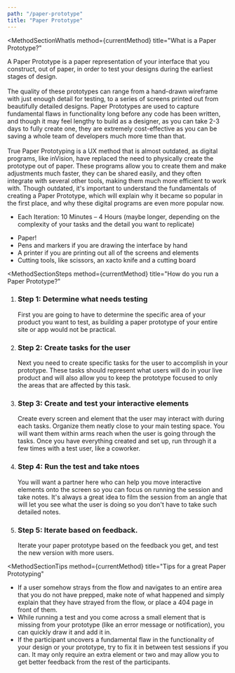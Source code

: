 ```yaml
---
path: "/paper-prototype"
title: "Paper Prototype"
---
```






<MethodLayout pageTitle={props.pageContext.frontmatter.title}>
  <SEO title={props.pageContext.frontmatter.title} />

<MethodSectionWhatIs
  method={currentMethod}
  title="What is a Paper Prototype?"
>
  <p>
    A Paper Prototype is a paper representation of your interface that you
    construct, out of paper, in order to test your designs during the earliest
    stages of design.
    <br />
    <br />
    The quality of these prototypes can range from a hand-drawn wireframe with just
    enough detail for testing, to a series of screens printed out from beautifully
    detailed designs. Paper Prototypes are used to capture fundamental flaws in functionality
    long before any code has been written, and though it may feel lengthy to build
    as a designer, as you can take 2-3 days to fully create one, they are extremely
    cost-effective as you can be saving a whole team of developers much more time
    than that.
    <br />
    <br />
    True Paper Prototyping is a UX method that is almost outdated, as digital
    programs, like inVision, have replaced the need to physically create the
    prototype out of paper. These programs allow you to create them and make
    adjustments much faster, they can be shared easily, and they often integrate
    with several other tools, making them much more efficient to work with.
    Though outdated, it's important to understand the fundamentals of creating a
    Paper Prototype, which will explain why it became so popular in the first
    place, and why these digital programs are even more popular now.
  </p>
</MethodSectionWhatIs>

<MethodSectionNeeds title="What do you need for a Paper Prototype?">
  <MethodSectionNeedsPartial type="time">
    <ul>
      <li>
        Each Iteration: 10 Minutes – 4 Hours (maybe longer, depending on the
        complexity of your tasks and the detail you want to replicate)
      </li>
    </ul>
  </MethodSectionNeedsPartial>
  <MethodSectionNeedsPartial type="materials">
    <ul>
      <li>Paper!</li>
      <li>Pens and markers if you are drawing the interface by hand</li>
      <li>A printer if you are printing out all of the screens and elements</li>
      <li>Cutting tools, like scissors, an xacto knife and a cutting board</li>
    </ul>
  </MethodSectionNeedsPartial>
</MethodSectionNeeds>

<MethodSectionSteps
  method={currentMethod}
  title="How do you run a Paper Prototype?"
>
  <ol>
    <li>
      <h3>Step 1: Determine what needs testing</h3>
      First you are going to have to determine the specific area of your product
      you want to test, as building a paper prototype of your entire site or app
      would not be practical.
    </li>
    <li>
      <h3>Step 2: Create tasks for the user</h3>
      Next you need to create specific tasks for the user to accomplish in your prototype.
      These tasks should represent what users will do in your live product and will
      also allow you to keep the prototype focused to only the areas that are affected
      by this task.
    </li>
    <li>
      <h3>Step 3: Create and test your interactive elements</h3>
      Create every screen and element that the user may interact with during each
      tasks. Organize them neatly close to your main testing space. You will want
      them within arms reach when the user is going through the tasks. Once you have
      everything created and set up, run through it a few times with a test user,
      like a coworker.
    </li>
    <li>
      <h3>Step 4: Run the test and take ntoes</h3>
      You will want a partner here who can help you move interactive elements onto
      the screen so you can focus on running the session and take notes. It's always
      a great idea to film the session from an angle that will let you see what the
      user is doing so you don't have to take such detailed notes.
    </li>
    <li>
      <h3>Step 5: Iterate based on feedback.</h3>
      Iterate your paper prototype based on the feedback you get, and test the new
      version with more users.
    </li>
  </ol>
</MethodSectionSteps>

<MethodSectionTips
  method={currentMethod}
  title="Tips for a great Paper Prototyping"
>
  <ul>
    <li>
      If a user somehow strays from the flow and navigates to an entire area
      that you do not have prepped, make note of what happened and simply
      explain that they have strayed from the flow, or place a 404 page in front
      of them.
    </li>
    <li>
      While running a test and you come across a small element that is missing
      from your prototype (like an error message or notification), you can
      quickly draw it and add it in.
    </li>
    <li>
      If the participant uncovers a fundamental flaw in the functionality of
      your design or your prototype, try to fix it in between test sessions if
      you can. It may only require an extra element or two and may allow you to
      get better feedback from the rest of the participants.
    </li>
  </ul>
</MethodSectionTips>

<MethodSectionResources method={currentMethod} />

</MethodLayout>
